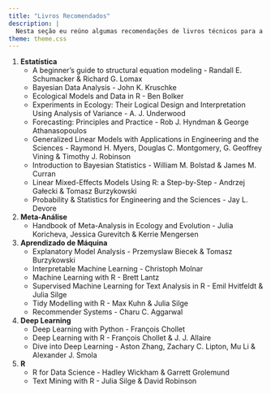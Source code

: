 ```yaml
---
title: "Livros Recomendados"
description: |
  Nesta seção eu reúno algumas recomendações de livros técnicos para a área de estatística, aprendizado de máquina, deep learning e ciência de dados que eu já li e achei um bom investimento de tempo.
theme: theme.css
---
```


1. __Estatística__
    + A beginner's guide to structural equation modeling - Randall E. Schumacker & Richard G. Lomax
    + Bayesian Data Analysis - John K. Kruschke
    + Ecological Models and Data in R - Ben Bolker
    + Experiments in Ecology: Their Logical Design and Interpretation Using Analysis of Variance - A. J. Underwood
    + Forecasting: Principles and Practice - Rob J. Hyndman & George Athanasopoulos
    + Generalized Linear Models with Applications in Engineering and the Sciences - Raymond H. Myers, Douglas C. Montgomery, G. Geoffrey Vining & Timothy J. Robinson
    + Introduction to Bayesian Statistics - William M. Bolstad & James M. Curran
    + Linear Mixed-Effects Models Using R: a Step-by-Step - Andrzej Gałecki & Tomasz Burzykowski
    + Probability & Statistics for Engineering and the Sciences - Jay L. Devore

2. __Meta-Análise__
    + Handbook of Meta-Analysis in Ecology and Evolution - Julia Koricheva, Jessica Gurevitch & Kerrie Mengersen

3. __Aprendizado de Máquina__
    + Explanatory Model Analysis - Przemyslaw Biecek & Tomasz Burzykowski
    + Interpretable Machine Learning - Christoph Molnar
    + Machine Learning with R - Brett Lantz
    + Supervised Machine Learning for Text Analysis in R - Emil Hvitfeldt & Julia Silge
    + Tidy Modelling with R - Max Kuhn & Julia Silge
    + Recommender Systems - Charu C. Aggarwal

4. __Deep Learning__
    + Deep Learning with Python - François Chollet
    + Deep Learning with R - François Chollet & J. J. Allaire
    + Dive into Deep Learning - Aston Zhang, Zachary C. Lipton, Mu Li & Alexander J. Smola

5. __R__
    + R for Data Science - Hadley Wickham & Garrett Grolemund
    + Text Mining with R - Julia Silge & David Robinson

    